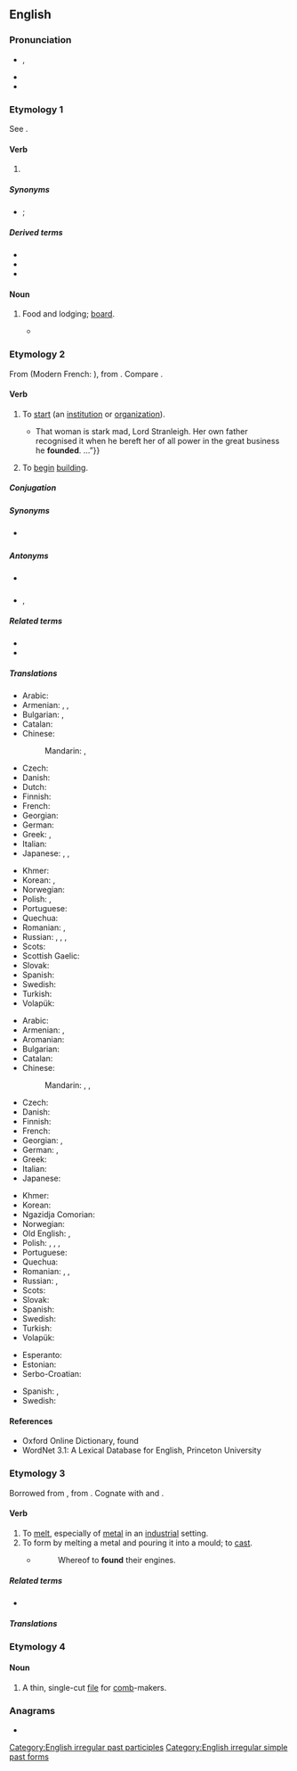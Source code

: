 {{also|Found.}}
==English==

===Pronunciation===
* {{enPR|found}}, {{IPA|en|/faʊnd/}}
* {{audio|en|en-us-found.ogg|Audio (US)}}
* {{rhymes|en|aʊnd}}

===Etymology 1===
See {{m|en|find}}.

====Verb====
{{head|en|verb form}}

# {{en-past of|find}}

=====Synonyms=====
* {{sense|past participle}} {{l|en|discovered}}; {{l|en|repertitious}} {{qualifier|by chance or upon advice, obs.}}

=====Derived terms=====
* {{l|en|found footage}}
* {{l|en|lost and found}}
* {{l|en|unfound}}

====Noun====
{{en-noun|-}}

# {{lb|en|obsolete}} Food and lodging; [[board]].
#* {{quote-book
|en
|year=1872
|year_published=2009
|edition=HTML
|editor=
|author=James De Mille
|title=The Cryptogram
|chapter=
|url=http://www.gutenberg.org/dirs/2/8/4/3/28435/28435-h/28435-h.htm
|genre=
|publisher=The Gutenberg Project
|isbn=
|page=
|passage=I'll only give you the usual payment—say five hundred dollars a year, and '''found'''." / "And—what?" / "'''Found'''—that is, board, you know, and clothing, of course, also.
}}

===Etymology 2===
{{PIE root|en|ǵʰewd}}
From {{der|en|fro|founder}} (Modern French: {{m|fr|fonder}}), from {{der|en|la|fundō|fundāre}}. Compare {{m|en|fund}}.

====Verb====
{{en-verb}} {{tcx|en|transitive}}

# {{lb|en|transitive}} To [[start]] (an [[institution]] or [[organization]]).
#* {{quote-book|en|year=1913|author=[[w:Robert Barr (writer)|Robert Barr]]
|title=Lord Stranleigh Abroad
|chapter=4|url=http://openlibrary.org/works/OL1796924W
|passage=“{{...}} That woman is stark mad, Lord Stranleigh. Her own father recognised it when he bereft her of all power in the great business he '''founded'''.&nbsp;&hellip;”}}
# {{lb|en|transitive}} To [[begin]] [[building]]. {{rfex|en}}

=====Conjugation=====
{{en-conj-simple}}

=====Synonyms=====
* {{sense|to start organization}} {{l|en|establish}}

=====Antonyms=====
* {{sense|to begin building}} {{l|en|ruin}}
* {{sense|to start organization}} {{l|en|dissolve}}, {{l|en|abolish}}

=====Related terms=====
* {{l|en|foundation}}
* {{l|en|founder}}

=====Translations=====
{{trans-top|to start an organization}}
* Arabic: {{t+|ar|أَسَّسَ}}
* Armenian: {{t+|hy|հիմնադրել}}, {{t+|hy|ստեղծել}}, {{t+|hy|հիմնել}}
* Bulgarian: {{t+|bg|учредявам|sc=Cyrl}}, {{t+|bg|създавам|sc=Cyrl}}
* Catalan: {{t+|ca|fundar}}
* Chinese:
*: Mandarin: {{t+|cmn|設立}}, {{t+|cmn|设立|tr=shèlì}}
* Czech: {{t+|cs|založit}}
* Danish: {{t+|da|grundlægge}}
* Dutch: {{t+|nl|stichten}}
* Finnish: {{t+|fi|perustaa}}
* French: {{t+|fr|fonder}}
* Georgian: {{t|ka|დაფუძვნება}}
* German: {{t+|de|gründen}}
* Greek: {{t+|el|ιδρύω}}, {{t+|el|συστήνω}}
* Italian: {{t+|it|fondare}}
* Japanese: {{t|ja|興す|tr=okosu}}, {{t|ja|打ち立てる|tr=uchitateru}}, {{t+|ja|設立|alt=設立する|tr=setsuritsu suru}}
{{trans-mid}}
* Khmer: {{t+|km|បង្កើត|tr=bɑŋkaət|sc=Khmr}}
* Korean: {{t+|ko|설립하다}}, {{t+|ko|수립하다}}
* Norwegian: {{t|no|grunnlegge}}
* Polish: {{t+|pl|założyć}}, {{t+|pl|zakładać}}
* Portuguese: {{t+|pt|fundar}}
* Quechua: {{t|qu|tiqsiy}}
* Romanian: {{t+|ro|întemeia}}, {{t+|ro|fonda}}
* Russian: {{t+|ru|осно́вывать|impf}}, {{t+|ru|основа́ть|pf}}, {{t+|ru|учрежда́ть|impf}}, {{t+|ru|учреди́ть|pf}}
* Scots: {{t|sco|foond}}
* Scottish Gaelic: {{t|gd|stèidhich}}
* Slovak: {{t|sk|založiť}}
* Spanish: {{t+|es|fundar}}
* Swedish: {{t+|sv|grunda}}
* Turkish: {{t+|tr|kurmak}}
* Volapük: {{t-needed|vo}}
{{trans-bottom}}

{{trans-top|to begin building}}
* Arabic: {{t+|ar|أَسَّسَ}}
* Armenian: {{t|hy|հիմքը դնել}}, {{t+|hy|հիմքը գցել}}
* Aromanian: {{t|rup|fundedz}}
* Bulgarian: {{t+|bg|основавам|sc=Cyrl}}
* Catalan: {{t+|ca|fundar}}
* Chinese:
*: Mandarin: {{t+|cmn|成立|tr=chénglì}}, {{t+|cmn|創設}}, {{t+|cmn|创设|tr=chuàngshè}}
* Czech: {{t+|cs|založit}}
* Danish: {{t+|da|grundlægge}}
* Finnish: {{t+|fi|perustaa}}
* French: {{t+|fr|fonder}}
* Georgian: {{t|ka|საფუძვლის ჩაყრა}}, {{t|ka|დაფუძვნება}}
* German: {{t+|de|errichten}}, {{t+|de|gründen}}
* Greek: {{t+|el|θεμελιώνω}}
* Italian: {{t+|it|fondare}}
* Japanese: {{t+|ja|基礎|alt=基礎を築く|tr=kiso wo kizuku}}
{{trans-mid}}
* Khmer: {{t+|km|បង្កើត|tr=bɑŋkaət|sc=Khmr}}
* Korean: {{t+|ko|설립하다}}
* Ngazidja Comorian: {{t|zdj|tsenga|alt=utsenga}}
* Norwegian: {{t|no|grunnlegge}}
* Old English: {{t|ang|astemnian}}, {{t|ang|gegrundweallian}}
* Polish: {{t+|pl|budować}}, {{t+|pl|zbudować}}, {{t+|pl|tworzyć}}, {{t+|pl|stworzyć}}
* Portuguese: {{t+|pt|fundar}}
* Quechua: {{t|qu|tiksiy}}
* Romanian: {{t+|ro|funda}}, {{t+|ro|întemeia}}, {{t+|ro|înființa}}
* Russian: {{t+|ru|осно́вывать|impf}}, {{t+|ru|основа́ть|pf}}
* Scots: {{t|sco|foond}}
* Slovak: {{t|sk|založiť}}
* Spanish: {{t+|es|fundar}}
* Swedish: {{t+|sv|grundlägga}}
* Turkish: {{t+|tr|temel atmak}}
* Volapük: {{t-needed|vo}}
{{trans-bottom}}

{{checktrans-top}}
* Esperanto: {{t+check|eo|fondi}}
* Estonian: {{t-check|et|asutama}}
* Serbo-Croatian: {{t+check|sh|osnovati}}
{{trans-mid}}
* Spanish: {{t+check|es|fundar}}, {{t+check|es|instaurar}}
* Swedish: {{t+check|sv|grunda}}
{{trans-bottom}}

====References====
* Oxford Online Dictionary, found
* WordNet 3.1: A Lexical Database for English, Princeton University

===Etymology 3===
Borrowed from {{bor|en|frm|fondre}}, from {{der|en|la|fundō|fundere}}. Cognate with {{cog|es|fundir}} and {{m|es|hundir}}.

====Verb====
{{en-verb}} {{tcx|en|transitive}}

# To [[melt]], especially of [[metal]] in an [[industry|industrial]] setting.
# To form by melting a metal and pouring it into a mould; to [[cast]].
#* {{rfdate||and other bibliographic particulars, eg, title of work, page, url}} {{w|John Milton}}
#*: Whereof to '''found''' their engines.

=====Related terms=====
* {{l|en|foundry}}

=====Translations=====
{{trans-see|melt}}

===Etymology 4===

====Noun====
{{en-noun}}

# A thin, single-cut [[file]] for [[comb]]-makers.

===Anagrams===
* {{anagrams|en|a=dfnou|fondu}}

[[Category:English irregular past participles]]
[[Category:English irregular simple past forms]]